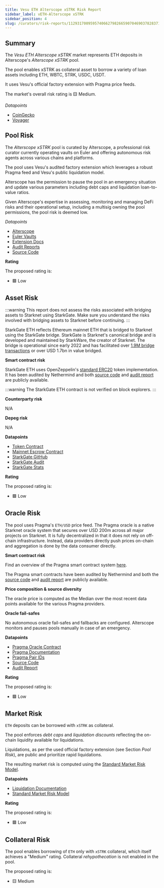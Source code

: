 ```yaml
---
title: Vesu ETH Alterscope xSTRK Risk Report
sidebar_label: vETH-Alterscope xSTRK
sidebar_position: 4
slug: /curators/risk-reports/1129317009595740662798266590704690378283717359139782594834794341553978002262/eth
---
```




## Summary

The *Vesu ETH Alterscope xSTRK* market represents ETH deposits in Alterscope's *Alterscope xSTRK* pool.

The pool enables xSTRK as collateral asset to borrow a variety of loan assets including ETH, WBTC, STRK, USDC, USDT. 

It uses Vesu's official factory extension with Pragma price feeds.

The market's overall risk rating is 🟨 Medium.

*Datapoints*

- [CoinGecko](https://www.coingecko.com/en/coins/ethereum)
- [Voyager](https://voyager.online/contract/0x049d36570d4e46f48e99674bd3fcc84644ddd6b96f7c741b1562b82f9e004dc7)


## Pool Risk

The *Alterscope xSTRK* pool is curated by Alterscope, a professional risk curator currently operating vaults on Euler and offering autonomous risk agents across various chains and platforms.

The pool uses Vesu's audited factory extension which leverages a robust Pragma feed and Vesu's public liquidation model.

Alterscope has the permission to pause the pool in an emergency situation and update various parameters including debt caps and liquidation loan-to-value ratios. 

Given Alterscope's expertise in assessing, monitoring and managing DeFi risks and their operational setup, including a multisig owning the pool permissions, the pool risk is deemed low.

*Datapoints*

- [Alterscope](https://www.alterscope.org/)
- [Euler Vaults](https://www.explorer.euler.finance/?network=ethereum&entity%5B%5D=Alterscope)
- [Extension Docs](https://docs.vesu.xyz/)
- [Audit Reports](https://github.com/vesuxyz/security)
- [Source Code](https://github.com/vesuxyz/vesu-v1/blob/main/src/extension/default_extension_po.cairo)

**Rating**

The proposed rating is:

- 🟩 Low


## Asset Risk

:::warning
This report does not assess the risks associated with bridging assets to Starknet using StarkGate.
Make sure you understand the risks involved with bridging assets to Starknet before continuing.
:::

StarkGate ETH reflects Ethereum mainnet ETH that is bridged to Starknet using the StarkGate bridge. 
StarkGate is Starknet's canonical bridge and is developed and maintained by StarkWare, the creator of Starknet.
The bridge is operational since early 2022 and has facilitated over [1.9M bridge transactions](https://dune.com/sapiens/starknet-insighttokenomics-and-bridge-stats) or over USD 1.7bn in value bridged.

**Smart contract risk**

StarkGate ETH uses OpenZeppelin's [standard ERC20](https://github.com/OpenZeppelin/cairo-contracts) token implementation.
It has been audited by Nethermind and both [source code](https://github.com/starknet-io/starkgate-contracts) and [audit report](https://github.com/NethermindEth/PublicAuditReports/blob/main/NM0064-DRAFT_STARKGATE.pdf) are publicly available.

:::warning
The StarkGate ETH contract is not verified on block explorers.
:::

**Counterparty risk**

N/A

**Depeg risk**

N/A

**Datapoints**

- [Token Contract](https://voyager.online/contract/0x049d36570d4e46f48e99674bd3fcc84644ddd6b96f7c741b1562b82f9e004dc7)
- [Mainnet Escrow Contract](https://etherscan.io/address/0xae0Ee0A63A2cE6BaeEFFE56e7714FB4EFE48D419)
- [StarkGate GitHub](https://github.com/starknet-io/starkgate-contracts)
- [StarkGate Audit](https://github.com/NethermindEth/PublicAuditReports/blob/main/NM0064-DRAFT_STARKGATE.pdf)
- [StarkGate Stats](https://dune.com/sapiens/starknet-insighttokenomics-and-bridge-stats)

**Rating**

The proposed rating is:

- 🟩 Low


## Oracle Risk

The pool uses Pragma's `ETH/USD` price feed.
The Pragma oracle is a native Starknet oracle system that secures over USD 200m across all major projects on Starknet.
It is fully decentralized in that it does not rely on off-chain infrastructure. Instead, data providers directly push prices on-chain and aggregation is done by the data consumer directly.

**Smart contract risk**

Find an overview of the Pragma smart contract system [here](https://github.com/Astraly-Labs/pragma-oracle?tab=readme-ov-file#overview).

The Pragma smart contracts have been audited by Nethermind and both the [source code](https://github.com/Astraly-Labs/pragma-oracle) and [audit report](https://github.com/astraly-labs/pragma-oracle/tree/main/audits) are publicly available.

**Price composition & source diversity**

The oracle price is computed as the Median over the most recent data points available for the various Pragma providers.

**Oracle fail-safes**

No autonomous oracle fail-safes and fallbacks are configured. Alterscope monitors and pauses pools manually in case of an emergency.

**Datapoints**

- [Pragma Oracle Contract](https://voyager.online/contract/0x02a85bd616f912537c50a49a4076db02c00b29b2cdc8a197ce92ed1837fa875b)
- [Pragma Documentation](https://docs.pragma.build/Resources/Cairo%201/data-feeds/consuming-data)
- [Pragma Pair IDs](https://docs.pragma.build/Resources/Cairo%201/data-feeds/supported-assets)
- [Source Code](https://github.com/Astraly-Labs/pragma-oracle)
- [Audit Report](https://github.com/astraly-labs/pragma-oracle/tree/main/audits)

**Rating**

The proposed rating is:

- 🟩 Low


## Market Risk

`ETH` deposits can be borrowed with `xSTRK` as collateral.

The pool enforces *debt caps* and *liquidation discounts* reflecting the on-chain liquidity available for liquidations.

Liquidations, as per the used official factory extension (see Section *Pool Risk*), are public and prioritize rapid liquidations.

The resulting market risk is computed using the [Standard Market Risk Model](https://docs.google.com/spreadsheets/d/1zU9IRKCX8xicSNd4UV78hMEw_rf-ZtGL/edit?usp=sharing&ouid=108086377410680948516&rtpof=true&sd=true).

**Datapoints**

- [Liquidation Documentation](https://docs.vesu.xyz)
- [Standard Market Risk Model](https://docs.google.com/spreadsheets/d/1zU9IRKCX8xicSNd4UV78hMEw_rf-ZtGL/edit?usp=sharing&ouid=108086377410680948516&rtpof=true&sd=true)

**Rating**

The proposed rating is:

- 🟩 Low


## Collateral Risk

The pool enables borrowing of `ETH` only with `xSTRK` collateral, which itself achieves a "Medium" rating. Collateral *rehypothecation* is not enabled in the pool. 

The proposed rating is:

- 🟨 Medium